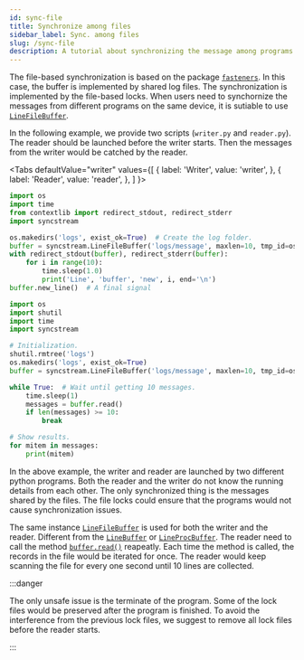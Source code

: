 ```yaml
---
id: sync-file
title: Synchronize among files
sidebar_label: Sync. among files
slug: /sync-file
description: A tutorial about synchronizing the message among programs.
---
```




The file-based synchronization is based on the package [`fasteners`<IconExternalLink/>][pypi-fasteners]. In this case, the buffer is implemented by shared log files. The synchronization is implemented by the file-based locks. When users need to synchornize the messages from different programs on the same device, it is sutiable to use [`LineFileBuffer`](../apis/file/LineFileBuffer.mdx).

In the following example, we provide two scripts (`writer.py` and `reader.py`). The reader should be launched before the writer starts. Then the messages from the writer would be catched by the reader.

<Tabs
  defaultValue="writer"
  values={[
    { label: 'Writer', value: 'writer', },
    { label: 'Reader', value: 'reader', },
  ]
}>

<TabItem value="writer">

```python {7,8} title="writer.py"
import os
import time
from contextlib import redirect_stdout, redirect_stderr
import syncstream

os.makedirs('logs', exist_ok=True)  # Create the log folder.
buffer = syncstream.LineFileBuffer('logs/message', maxlen=10, tmp_id=os.getpid())
with redirect_stdout(buffer), redirect_stderr(buffer):
    for i in range(10):
        time.sleep(1.0)
        print('Line', 'buffer', 'new', i, end='\n')
buffer.new_line()  # A final signal
```

</TabItem>

<TabItem value="reader">

```python {9,13} title="reader.py"
import os
import shutil
import time
import syncstream

# Initialization.
shutil.rmtree('logs')
os.makedirs('logs', exist_ok=True)
buffer = syncstream.LineFileBuffer('logs/message', maxlen=10, tmp_id=os.getpid())

while True:  # Wait until getting 10 messages.
    time.sleep(1)
    messages = buffer.read()
    if len(messages) >= 10:
        break

# Show results.
for mitem in messages:
    print(mitem)
```

</TabItem>

</Tabs>

In the above example, the writer and reader are launched by two different python programs. Both the reader and the writer do not know the running details from each other. The only synchronized thing is the messages shared by the files. The file locks could ensure that the programs would not cause synchronization issues.

The same instance [`LineFileBuffer`](../apis/file/LineFileBuffer.mdx) is used for both the writer and the reader. Different from the [`LineBuffer`](../apis/mproc/LineBuffer.mdx) or [`LineProcBuffer`](../apis/mproc/LineProcBuffer.mdx). The reader need to call the method [`buffer.read()`](../apis/file/LineFileBuffer.mdx#read) reapeatly. Each time the method is called, the records in the file would be iterated for once. The reader would keep scanning the file for every one second until 10 lines are collected.

:::danger

The only unsafe issue is the terminate of the program. Some of the lock files would be preserved after the program is finished. To avoid the interference from the previous lock files, we suggest to remove all lock files before the reader starts.

:::

[pypi-fasteners]:https://pypi.org/project/fasteners "fasteners"
